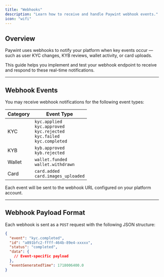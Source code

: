 ```yaml
---
title: "Webhooks"
description: "Learn how to receive and handle Paywint webhook events."
icon: "wifi"
---
```


## Overview

Paywint uses webhooks to notify your platform when key events occur — such as user KYC changes, KYB reviews, wallet activity, or card uploads.

This guide helps you implement and test your webhook endpoint to receive and respond to these real-time notifications.

---

## Webhook Events

You may receive webhook notifications for the following event types:

| Category | Event Type |
|----------|------------|
| KYC | `kyc.applied`<br />`kyc.approved`<br />`kyc.rejected`<br />`kyc.failed`<br />`kyc.completed` |
| KYB | `kyb.approved`<br />`kyb.rejected` |
| Wallet | `wallet.funded`<br />`wallet.withdrawn` |
| Card | `card.added`<br />`card.images_uploaded` |

Each event will be sent to the webhook URL configured on your platform account.

---

## Webhook Payload Format

Each webhook is sent as a `POST` request with the following JSON structure:

```json
{
  "event": "kyc.completed",
  "id": "a891bfc2-ffff-464b-89e4-xxxxx",
  "status": "completed",
  "data": {
    // Event-specific payload
  },
  "eventGeneratedTime": 1718006400.0
}
